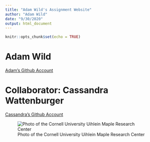 ```yaml
---
title: "Adam Wild's Assignment Website"
author: "Adam Wild"
date: "9/30/2020"
output: html_document
---
```


```r
knitr::opts_chunk$set(echo = TRUE)
```


# **Adam Wild**
[Adam's Github Account](https://github.com/adwild)

# Collaborator: **Cassandra Wattenburger**
[Cassandra's Github Account](https://github.com/cwatt)


![Photo of the Cornell University Uihlein Maple Research Center](C:\Users\adw94\Pictures\Uihlein Station.jpg)